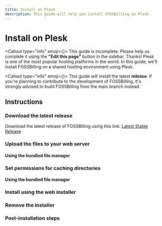 ```yaml
---
title: Install on Plesk
description: This guide will help you install FOSSBilling on Plesk
---
```



# <FontAwesomeIcon icon={faServer} /> Install on Plesk
<Callout type="info" emoji={<FontAwesomeIcon icon={faPersonDigging} />}>
    This guide is incomplete. Please help us complete it using the **"Edit this page"** button in the sidebar. Thanks!
</Callout>
Plesk is one of the most popular hosting platforms in the world. In this guide, we'll install FOSSBilling on a shared hosting environment using Plesk.

<Callout type="info" emoji={<FontAwesomeIcon icon={faCircleInfo} />}>
  This guide will install the latest **release**. If you're planning to contribute to the development of FOSSBilling, it's strongly advised to build FOSSBilling from the main branch instead.
</Callout>

## Instructions

### Download the latest release
Download the latest release of FOSSBilling using this link: [Latest Stable Release](https://fossbilling.org/downloads/stable)

### Upload the files to your web server
#### Using the bundled file manager

### Set permissions for caching directories
#### Using the bundled file manager

### Install using the web installer

### Remove the installer

### Post-installation steps
